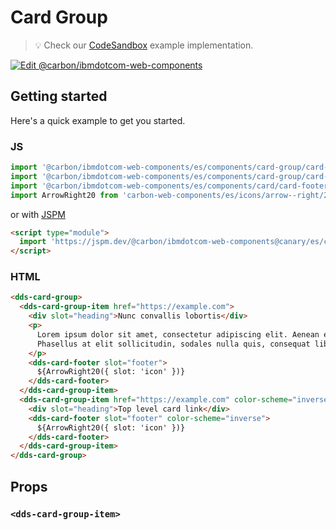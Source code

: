 
# Card Group

> 💡 Check our
> [CodeSandbox](https://githubbox.com/carbon-design-system/ibm-dotcom-library/tree/master/packages/web-components/examples/codesandbox/components/card-group)
> example implementation.

[![Edit @carbon/ibmdotcom-web-components](https://codesandbox.io/static/img/play-codesandbox.svg)](https://githubbox.com/carbon-design-system/ibm-dotcom-library/tree/master/packages/web-components/examples/codesandbox/components/card-group)

## Getting started

Here's a quick example to get you started.

### JS

```javascript
import '@carbon/ibmdotcom-web-components/es/components/card-group/card-group';
import '@carbon/ibmdotcom-web-components/es/components/card-group/card-group-item';
import '@carbon/ibmdotcom-web-components/es/components/card/card-footer';
import ArrowRight20 from 'carbon-web-components/es/icons/arrow--right/20';
```

or with [JSPM](https://jspm.org)

```html
<script type="module">
  import 'https://jspm.dev/@carbon/ibmdotcom-web-components@canary/es/components/card-group/card-group.js';
</script>
```

### HTML

```html
<dds-card-group>
  <dds-card-group-item href="https://example.com">
    <div slot="heading">Nunc convallis lobortis</div>
    <p>
      Lorem ipsum dolor sit amet, consectetur adipiscing elit. Aenean et ultricies est. Mauris iaculis eget dolor nec hendrerit.
      Phasellus at elit sollicitudin, sodales nulla quis, consequat libero.
    </p>
    <dds-card-footer slot="footer">
      ${ArrowRight20({ slot: 'icon' })}
    </dds-card-footer>
  </dds-card-group-item>
  <dds-card-group-item href="https://example.com" color-scheme="inverse">
    <div slot="heading">Top level card link</div>
    <dds-card-footer slot="footer" color-scheme="inverse">
      ${ArrowRight20({ slot: 'icon' })}
    </dds-card-footer>
  </dds-card-group-item>
</dds-card-group>
```

## Props

<Props of="dds-card-group" />

### `<dds-card-group-item>`

<Props of="dds-card-group-item" />

<Description markdown={contributing} />
